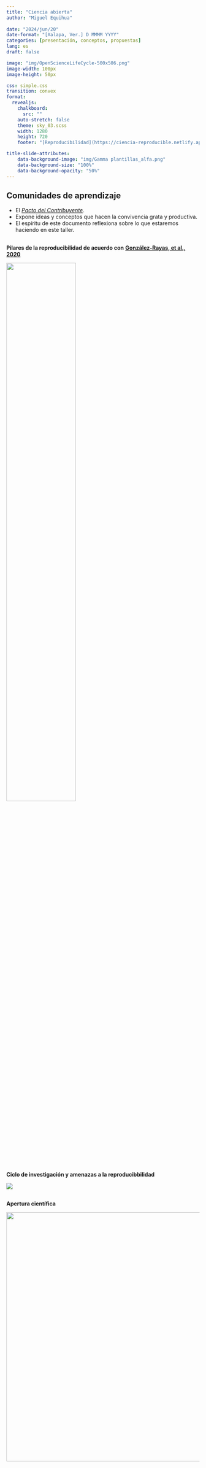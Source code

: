 ```yaml
---
title: "Ciencia abierta"
author: "Miguel Equihua"
  
date: "2024/jun/20"
date-format: "[Xalapa, Ver.] D MMMM YYYY"
categories: [presentación, conceptos, propuestas]
lang: es
draft: false

image: "img/OpenScienceLifeCycle-500x506.png"
image-width: 100px
image-height: 50px

css: simple.css
transition: convex
format: 
  revealjs:
    chalkboard: 
      src: ""
    auto-stretch: false
    theme: sky_03.scss
    width: 1280
    height: 720
    footer: "[Reproducibilidad](https://ciencia-reproducible.netlify.app)"

title-slide-attributes:
    data-background-image: "img/Gamma plantillas_alfa.png"
    data-background-size: "100%"
    data-background-opacity: "50%"
---
```



## Comunidades de aprendizaje

+ El [_Pacto del Contribuyente_](https://www.contributor-covenant.org/es/version/1/4/code-of-conduct/).
+ Expone ideas y conceptos que hacen la convivencia grata y productiva.
+ El espíritu de este documento reflexiona sobre lo que estaremos haciendo en este taller.


##

::: {layout="[[-1],[1,1]]"}

**Pilares de la reproducibilidad de acuerdo con** [**González-Rayas, et al., 2020**](https://www.revistabiomedica.mx/index.php/revbiomed/article/view/840/845)


![](img/840-2404-1-PB-A.png){width=60% fig-align="center"}
:::

## 

::: {layout="[1,1.5,-0.35 ]"}

**Ciclo de investigación y amenazas a la reproducibbilidad**

![](img/ciclo-investigar.png)
:::


## 
::: {layout="[1,2]"}

**Apertura científica**


![](img/OpenScienceLifeCycle-500x506.png){width=650}
:::


